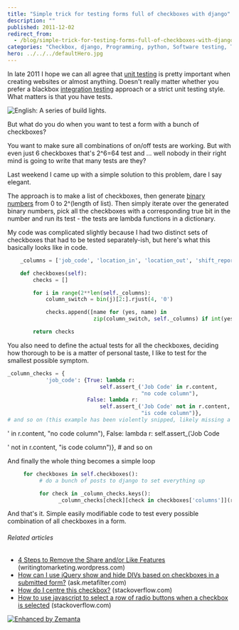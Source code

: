 ```yaml
---
title: "Simple trick for testing forms full of checkboxes with django"
description: ""
published: 2011-12-02
redirect_from:
  - /blog/simple-trick-for-testing-forms-full-of-checkboxes-with-django/swizec/3098
categories: "Checkbox, django, Programming, python, Software testing, Tick (check mark), Uncategorized, Unit testing"
hero: ../../../defaultHero.jpg
---
```


In late 2011 I hope we can all agree that [unit testing](http://en.wikipedia.org/wiki/Unit_testing "Unit testing") is pretty important when creating websites or almost anything. Doesn't really matter whether you prefer a blackbox [integration testing](http://en.wikipedia.org/wiki/Integration_testing "Integration testing") approach or a strict unit testing style. What matters is that you have tests.

![English: A series of build lights.](https://swizec.com/wp-content/uploads/2011/12/300px-Series_of_build_lights4.jpg "English: A series of build lights.")

But what do you do when you want to test a form with a bunch of checkboxes?

You want to make sure all combinations of on/off tests are working. But with even just 6 checkboxes that's 2^6=64 test and ... well nobody in their right mind is going to write that many tests are they?

Last weekend I came up with a simple solution to this problem, dare I say elegant.

The approach is to make a list of checkboxes, then generate [binary numbers](http://en.wikipedia.org/wiki/Binary_numeral_system "Binary numeral system") from 0 to 2^(length of list). Then simply iterate over the generated binary numbers, pick all the checkboxes with a corresponding true bit in the number and run its test - the tests are lambda functions in a dictionary.

My code was complicated slightly because I had two distinct sets of checkboxes that had to be tested separately-ish, but here's what this basically looks like in code.

```python
    _columns = ['job_code', 'location_in', 'location_out', 'shift_report']

    def checkboxes(self):
        checks = []

        for i in range(2**len(self._columns):
            column_switch = bin(j)[2:].rjust(4, '0')

            checks.append([name for (yes, name) in
                           zip(column_switch, self._columns) if int(yes)])

        return checks
```

You also need to define the actual tests for all the checkboxes, deciding how thorough to be is a matter of personal taste, I like to test for the smallest possible symptom.

```python
_column_checks = {
            'job_code': {True: lambda r:
                             self.assert_('Job Code' in r.content,
                                          "no code column"),
                         False: lambda r:
                             self.assert_('Job Code' not in r.content,
                                          "is code column")},
# and so on (this example has been violently snipped, likely missing a } or two
```

' in r.content, "no code column"), False: lambda r: self.assert\_('Job Code

' not in r.content, "is code column")}, # and so on

And finally the whole thing becomes a simple loop

```python
     for checkboxes in self.checkboxes():
          # do a bunch of posts to django to set everything up

          for check in _column_checks.keys():
                _column_checks[check][check in checkboxes['columns']](response)
```

And that's it. Simple easily modifiable code to test every possible combination of all checkboxes in a form.

###### Related articles

- [4 Steps to Remove the Share and/or Like Features](http://writingtomarketing.wordpress.com/2011/09/15/4-steps-to-remove-the-share-andor-like-features/) (writingtomarketing.wordpress.com)
- [How can I use jQuery show and hide DIVs based on checkboxes in a submitted form?](http://ask.metafilter.com/160124/How-can-I-use-jQuery-show-and-hide-DIVs-based-on-checkboxes-in-a-submitted-form) (ask.metafilter.com)
- [How do I centre this checkbox?](http://stackoverflow.com/questions/8177350/how-do-i-centre-this-checkbox) (stackoverflow.com)
- [How to use javascript to select a row of radio buttons when a checkbox is selected](http://stackoverflow.com/questions/8290408/how-to-use-javascript-to-select-a-row-of-radio-buttons-when-a-checkbox-is-select) (stackoverflow.com)

[![Enhanced by Zemanta](https://img.zemanta.com/zemified_e.png?x-id=87906043-2b53-4237-bd94-c9fd53de2ca7)](http://www.zemanta.com/ "Enhanced by Zemanta")
